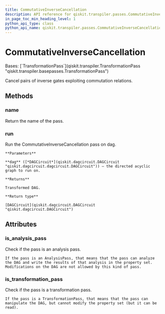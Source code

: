 ```yaml
---
title: CommutativeInverseCancellation
description: API reference for qiskit.transpiler.passes.CommutativeInverseCancellation
in_page_toc_min_heading_level: 1
python_api_type: class
python_api_name: qiskit.transpiler.passes.CommutativeInverseCancellation
---
```


# CommutativeInverseCancellation

<Class id="qiskit.transpiler.passes.CommutativeInverseCancellation" github="https://github.com/qiskit/qiskit/tree/stable/0.24/qiskit/transpiler/passes/optimization/commutative_inverse_cancellation.py" signature="CommutativeInverseCancellation(*args, **kwargs)">
  Bases: [`TransformationPass`](qiskit.transpiler.TransformationPass "qiskit.transpiler.basepasses.TransformationPass")

  Cancel pairs of inverse gates exploiting commutation relations.

  ## Methods

  <span id="qiskit-transpiler-passes-commutativeinversecancellation-name" />

  ### name

  <Function id="qiskit.transpiler.passes.CommutativeInverseCancellation.name" signature="CommutativeInverseCancellation.name()">
    Return the name of the pass.
  </Function>

  <span id="qiskit-transpiler-passes-commutativeinversecancellation-run" />

  ### run

  <Function id="qiskit.transpiler.passes.CommutativeInverseCancellation.run" signature="CommutativeInverseCancellation.run(dag)">
    Run the CommutativeInverseCancellation pass on dag.

    **Parameters**

    **dag** ([*DAGCircuit*](qiskit.dagcircuit.DAGCircuit "qiskit.dagcircuit.dagcircuit.DAGCircuit")) – the directed acyclic graph to run on.

    **Returns**

    Transformed DAG.

    **Return type**

    [DAGCircuit](qiskit.dagcircuit.DAGCircuit "qiskit.dagcircuit.DAGCircuit")
  </Function>

  ## Attributes

  ### is\_analysis\_pass

  <Attribute id="qiskit.transpiler.passes.CommutativeInverseCancellation.is_analysis_pass" name="is_analysis_pass">
    Check if the pass is an analysis pass.

    If the pass is an AnalysisPass, that means that the pass can analyze the DAG and write the results of that analysis in the property set. Modifications on the DAG are not allowed by this kind of pass.
  </Attribute>

  ### is\_transformation\_pass

  <Attribute id="qiskit.transpiler.passes.CommutativeInverseCancellation.is_transformation_pass" name="is_transformation_pass">
    Check if the pass is a transformation pass.

    If the pass is a TransformationPass, that means that the pass can manipulate the DAG, but cannot modify the property set (but it can be read).
  </Attribute>
</Class>

